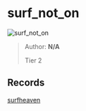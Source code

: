 
# surf_not_on

![surf_not_on](https://raw.githubusercontent.com/Sayt123/SurfMapPics/Maps-and-bonuses/csgo/surf_not_on.jpg)

> Author: **N/A**
>
> Tier 2

## Records

[surfheaven](https://surfheaven.eu/map/surf_not_on)
